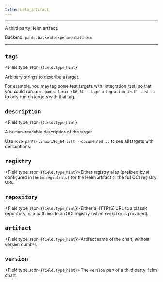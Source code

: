 ```yaml
---
title: helm_artifact
---
```



---

A third party Helm artifact.

Backend: <span className="color--primary">`pants.backend.experimental.helm`</span>

---

<span className={styles.options}>

## `tags`

<Field
    type_repr={`field.type_hint`}
>

Arbitrary strings to describe a target.

For example, you may tag some test targets with &#x27;integration_test&#x27; so that you could run `scie-pants-linux-x86_64 --tag='integration_test' test ::` to only run on targets with that tag.

</Field>

## `description`

<Field
    type_repr={`field.type_hint`}
>

A human-readable description of the target.

Use `scie-pants-linux-x86_64 list --documented ::` to see all targets with descriptions.

</Field>

## `registry`

<Field type_repr={`field.type_hint`}>
  Either registry alias (prefixed by `@`) configured in `[helm.registries]` for
  the Helm artifact or the full OCI registry URL.
</Field>

## `repository`

<Field type_repr={`field.type_hint`}>
  Either a HTTP(S) URL to a classic repository, or a path inside an OCI registry
  (when `registry` is provided).
</Field>

## `artifact`

<Field type_repr={`field.type_hint`}>
  Artifact name of the chart, without version number.
</Field>

## `version`

<Field type_repr={`field.type_hint`}>
  The `version` part of a third party Helm chart.
</Field>

</span>
